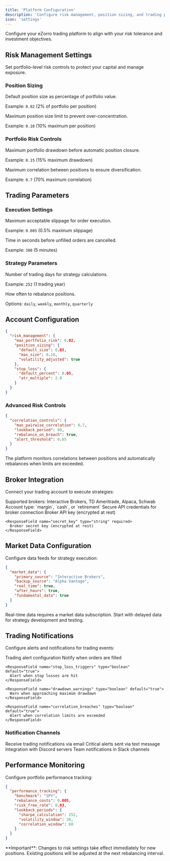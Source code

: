```yaml
---
title: 'Platform Configuration'
description: 'Configure risk management, position sizing, and trading parameters in eZorro'
icon: 'settings'
---
```


Configure your eZorro trading platform to align with your risk tolerance and investment objectives.

## Risk Management Settings

Set portfolio-level risk controls to protect your capital and manage exposure.

### Position Sizing

<ResponseField name="default_position_size" type="number" required>
Default position size as percentage of portfolio value.

Example: `0.02` (2% of portfolio per position)
</ResponseField>

<ResponseField name="max_position_size" type="number">
Maximum position size limit to prevent over-concentration.

Example: `0.10` (10% maximum per position)
</ResponseField>

### Portfolio Risk Controls

<ResponseField name="max_drawdown_limit" type="number">
Maximum portfolio drawdown before automatic position closure.

Example: `0.15` (15% maximum drawdown)
</ResponseField>

<ResponseField name="correlation_limit" type="number">
Maximum correlation between positions to ensure diversification.

Example: `0.7` (70% maximum correlation)
</ResponseField>

## Trading Parameters

### Execution Settings

<ResponseField name="slippage_tolerance" type="number">
Maximum acceptable slippage for order execution.

Example: `0.005` (0.5% maximum slippage)
</ResponseField>

<ResponseField name="order_timeout" type="integer">
Time in seconds before unfilled orders are cancelled.

Example: `300` (5 minutes)
</ResponseField>

### Strategy Parameters

<ResponseField name="lookback_period" type="integer">
Number of trading days for strategy calculations.

Example: `252` (1 trading year)
</ResponseField>

<ResponseField name="rebalance_frequency" type="string">
How often to rebalance positions.

Options: `daily`, `weekly`, `monthly`, `quarterly`
</ResponseField>

## Account Configuration

<CodeGroup>

```json Risk Settings
{
  "risk_management": {
    "max_portfolio_risk": 0.02,
    "position_sizing": {
      "default_size": 0.05,
      "max_size": 0.10,
      "volatility_adjusted": true
    },
    "stop_loss": {
      "default_percent": 0.05,
      "atr_multiple": 2.0
    }
  }
}
```

</CodeGroup>

### Advanced Risk Controls

<Accordion title="Correlation Monitoring">
<CodeGroup>

```json Correlation Limits
{
  "correlation_controls": {
    "max_pairwise_correlation": 0.7,
    "lookback_period": 60,
    "rebalance_on_breach": true,
    "alert_threshold": 0.65
  }
}
```

</CodeGroup>

The platform monitors correlations between positions and automatically rebalances when limits are exceeded.
</Accordion>

## Broker Integration

Connect your trading account to execute strategies:

<ResponseField name="broker" type="string" required>
  Supported brokers: Interactive Brokers, TD Ameritrade, Alpaca, Schwab
</ResponseField>

<ResponseField name="account_type" type="string">
  Account type: `margin`, `cash`, or `retirement`
</ResponseField>

<ResponseField name="api_credentials" type="object">
  Secure API credentials for broker connection
  
  <Expandable>
    <ResponseField name="api_key" type="string" required>
      Broker API key (encrypted at rest)
    </ResponseField>
    
    <ResponseField name="secret_key" type="string" required>
      Broker secret key (encrypted at rest)
    </ResponseField>
  </Expandable>
</ResponseField>

## Market Data Configuration

Configure data feeds for strategy execution:

<CodeGroup>

```json Data Sources
{
  "market_data": {
    "primary_source": "Interactive Brokers",
    "backup_source": "Alpha Vantage",
    "real_time": true,
    "after_hours": true,
    "fundamental_data": true
  }
}
```

</CodeGroup>

<Tip>
Real-time data requires a market data subscription. Start with delayed data for strategy development and testing.
</Tip>

## Trading Notifications

Configure alerts and notifications for trading events:

<ResponseField name="alerts" type="object">
  Trading alert configuration
  
  <Expandable>
    <ResponseField name="order_fills" type="boolean" default="true">
      Notify when orders are filled
    </ResponseField>
    
    <ResponseField name="stop_loss_triggers" type="boolean" default="true">
      Alert when stop losses are hit
    </ResponseField>
    
    <ResponseField name="drawdown_warnings" type="boolean" default="true">
      Warn when approaching maximum drawdown
    </ResponseField>
    
    <ResponseField name="correlation_breaches" type="boolean" default="true">
      Alert when correlation limits are exceeded
    </ResponseField>
  </Expandable>
</ResponseField>

### Notification Channels

<CardGroup cols={2}>
  <Card title="Email Alerts" icon="envelope">
    Receive trading notifications via email
  </Card>
  
  <Card title="SMS Alerts" icon="mobile">
    Critical alerts sent via text message
  </Card>
  
  <Card title="Discord Webhook" icon="discord">
    Integration with Discord servers
  </Card>
  
  <Card title="Slack Integration" icon="slack">
    Team notifications in Slack channels
  </Card>
</CardGroup>

## Performance Monitoring

Configure portfolio performance tracking:

<CodeGroup>

```json Performance Settings
{
  "performance_tracking": {
    "benchmark": "SPY",
    "rebalance_costs": 0.005,
    "risk_free_rate": 0.03,
    "lookback_periods": {
      "sharpe_calculation": 252,
      "volatility_window": 30,
      "correlation_window": 60
    }
  }
}
```

</CodeGroup>

<Warning>
**Important**: Changes to risk settings take effect immediately for new positions. Existing positions will be adjusted at the next rebalancing interval.
</Warning>